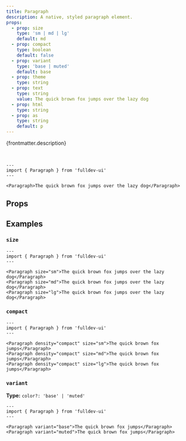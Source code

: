 ```yaml
---
title: Paragraph
description: A native, styled paragraph element.
props:
  - prop: size
    type: 'sm | md | lg'
    default: md
  - prop: compact
    type: boolean
    default: false
  - prop: variant
    type: 'base | muted'
    default: base
  - prop: theme
    type: string
  - prop: text
    type: string
    value: The quick brown fox jumps over the lazy dog
  - prop: html
    type: string
  - prop: as
    type: string
    default: p
---
```



{frontmatter.description}

<br />

```astro live
---
import { Paragraph } from 'fulldev-ui'
---

<Paragraph>The quick brown fox jumps over the lazy dog</Paragraph>
```

## Props

<PropsTable props={frontmatter.props} />

## Examples

### `size`

<SizeProp />

```astro live
---
import { Paragraph } from 'fulldev-ui'
---

<Paragraph size="sm">The quick brown fox jumps over the lazy dog</Paragraph>
<Paragraph size="md">The quick brown fox jumps over the lazy dog</Paragraph>
<Paragraph size="lg">The quick brown fox jumps over the lazy dog</Paragraph>
```

### `compact`

<CompactProp />

```astro live
---
import { Paragraph } from 'fulldev-ui'
---

<Paragraph density="compact" size="sm">The quick brown fox jumps</Paragraph>
<Paragraph density="compact" size="md">The quick brown fox jumps</Paragraph>
<Paragraph density="compact" size="lg">The quick brown fox jumps</Paragraph>
```

### `variant`

**Type:** `color?: 'base' | 'muted'`

<VariantProp />

```astro live
---
import { Paragraph } from 'fulldev-ui'
---

<Paragraph variant="base">The quick brown fox jumps</Paragraph>
<Paragraph variant="muted">The quick brown fox jumps</Paragraph>
```
